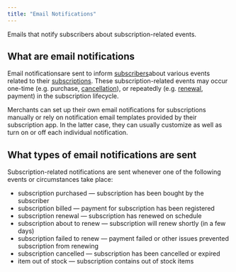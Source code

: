 ```yaml
---
title: "Email Notifications"
---
```


<Info>

Emails that notify subscribers about subscription-related events.

</Info>

## What are email notifications

Email notificationsare sent to inform [subscribers](/glossary/subscriber)about various events related to their [subscriptions](/glossary/subscription). These subscription-related events may occur one-time (e.g. purchase, [cancellation](/glossary/subscription-cancellation)), or repeatedly (e.g. [renewal](/glossary/subscription-renewal), payment) in the subscription lifecycle.

Merchants can set up their own email notifications for subscriptions manually or rely on notification email templates provided by their subscription app. In the latter case, they can usually customize as well as turn on or off each individual notification.

## What types of email notifications are sent

Subscription-related notifications are sent whenever one of the following events or circumstances take place:

- subscription purchased — subscription has been bought by the subscriber
- subscription billed — payment for subscription has been registered
- subscription renewal — subscription has renewed on schedule
- subscription about to renew — subscription will renew shortly (in a few days)
- subscription failed to renew — payment failed or other issues prevented subscription from renewing
- subscription cancelled — subscription has been cancelled or expired
- item out of stock — subscription contains out of stock items
